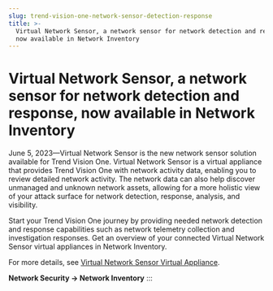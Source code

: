 ```yaml
---
slug: trend-vision-one-network-sensor-detection-response
title: >-
  Virtual Network Sensor, a network sensor for network detection and response,
  now available in Network Inventory
---
```

# Virtual Network Sensor, a network sensor for network detection and response, now available in Network Inventory

June 5, 2023—Virtual Network Sensor is the new network sensor solution available for Trend Vision One. Virtual Network Sensor is a virtual appliance that provides Trend Vision One with network activity data, enabling you to review detailed network activity. The network data can also help discover unmanaged and unknown network assets, allowing for a more holistic view of your attack surface for network detection, response, analysis, and visibility.

Start your Trend Vision One journey by providing needed network detection and response capabilities such as network telemetry collection and investigation responses. Get an overview of your connected Virtual Network Sensor virtual appliances in Network Inventory.

For more details, see [Virtual Network Sensor Virtual Appliance](virtual-network-sensor.mdx).

**Network Security → Network Inventory**
:::
